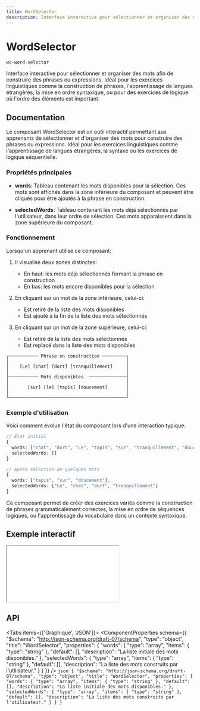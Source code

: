 ```yaml
---
title: WordSelector
description: Interface interactive pour sélectionner et organiser des mots afin de construire des phrases ou expressions. Idéal pour les exercices linguistiques comme la construction de phrases, l'apprentissage de langues étrangères, la mise en ordre syntaxique, ou pour des exercices de logique où l'ordre des éléments est important.
---
```



# WordSelector

`wc-word-selector`

Interface interactive pour sélectionner et organiser des mots afin de construire des phrases ou expressions. Idéal pour les exercices linguistiques comme la construction de phrases, l'apprentissage de langues étrangères, la mise en ordre syntaxique, ou pour des exercices de logique où l'ordre des éléments est important.

## Documentation

Le composant WordSelector est un outil interactif permettant aux apprenants de sélectionner et d'organiser des mots pour construire des phrases ou expressions. Idéal pour les exercices linguistiques comme l'apprentissage de langues étrangères, la syntaxe ou les exercices de logique séquentielle.

### Propriétés principales

- **words**: Tableau contenant les mots disponibles pour la sélection. Ces mots sont affichés dans la zone inférieure du composant et peuvent être cliqués pour être ajoutés à la phrase en construction.

- **selectedWords**: Tableau contenant les mots déjà sélectionnés par l'utilisateur, dans leur ordre de sélection. Ces mots apparaissent dans la zone supérieure du composant.

### Fonctionnement

Lorsqu'un apprenant utilise ce composant:

1. Il visualise deux zones distinctes:

   - En haut: les mots déjà sélectionnés formant la phrase en construction
   - En bas: les mots encore disponibles pour la sélection

2. En cliquant sur un mot de la zone inférieure, celui-ci:

   - Est retiré de la liste des mots disponibles
   - Est ajouté à la fin de la liste des mots sélectionnés

3. En cliquant sur un mot de la zone supérieure, celui-ci:
   - Est retiré de la liste des mots sélectionnés
   - Est replacé dans la liste des mots disponibles

```text
┌─────────── Phrase en construction ─────────┐
│                                            │
│    [Le] [chat] [dort] [tranquillement]     │
│                                            │
├─────────── Mots disponibles  ──────────────┤
│                                            │
│       [sur] [le] [tapis] [doucement]       │
│                                            │
└────────────────────────────────────────────┘
```

### Exemple d'utilisation

Voici comment évolue l'état du composant lors d'une interaction typique:

```typescript
// État initial
{
  words: ["chat", "dort", "Le", "tapis", "sur", "tranquillement", "doucement"],
  selectedWords: []
}

// Après sélection de quelques mots
{
  words: ["tapis", "sur", "doucement"],
  selectedWords: ["Le", "chat", "dort", "tranquillement"]
}
```

Ce composant permet de créer des exercices variés comme la construction de phrases grammaticalement correctes, la mise en ordre de séquences logiques, ou l'apprentissage du vocabulaire dans un contexte syntaxique.

## Exemple interactif

<iframe
  src={useAbsoluteUrl('playground/components/wc-word-selector')}
  style={{ width: '100%', height: '700px', border: 'none' }}
></iframe>

## API

<Tabs items={['Graphique', 'JSON']}>
  <Tab>
    <ComponentProperties schema={{
  "$schema": "http://json-schema.org/draft-07/schema",
  "type": "object",
  "title": "WordSelector",
  "properties": {
    "words": {
      "type": "array",
      "items": {
        "type": "string"
      },
      "default": [],
      "description": "La liste initiale des mots disponibles."
    },
    "selectedWords": {
      "type": "array",
      "items": {
        "type": "string"
      },
      "default": [],
      "description": "La liste des mots construits par l'utilisateur."
    }
  }
}} />
  </Tab>
  <Tab>
    ```json
    {
  "$schema": "http://json-schema.org/draft-07/schema",
  "type": "object",
  "title": "WordSelector",
  "properties": {
    "words": {
      "type": "array",
      "items": {
        "type": "string"
      },
      "default": [],
      "description": "La liste initiale des mots disponibles."
    },
    "selectedWords": {
      "type": "array",
      "items": {
        "type": "string"
      },
      "default": [],
      "description": "La liste des mots construits par l'utilisateur."
    }
  }
}
    ```
  </Tab>
</Tabs>
